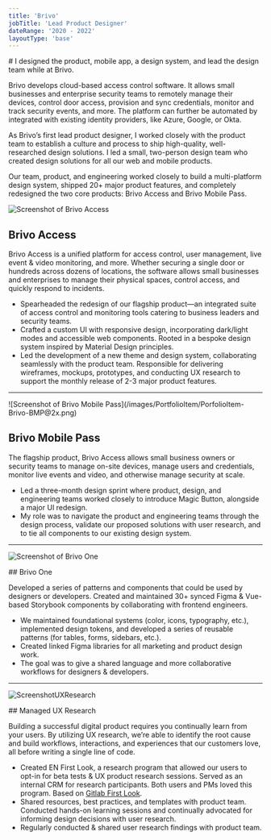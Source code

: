 ```yaml
---
title: 'Brivo'
jobTitle: 'Lead Product Designer'
dateRange: '2020 - 2022'
layoutType: 'base'
---
```


<div class="portfolio-intro">
# I designed the product, mobile app, a design system, and lead the design team while at Brivo.

Brivo develops cloud-based access control software. It allows small businesses and enterprise security teams to remotely manage their devices, control door access, provision and sync credentials, monitor and track security events, and more. The platform can further be automated by integrated with existing identity providers, like Azure, Google, or Okta.

As Brivo’s first lead product designer, I worked closely with the product team to establish a culture and process to ship high-quality, well-researched design solutions. I led a small, two-person design team who created design solutions for all our web and mobile products.

Our team, product, and engineering worked closely to build a multi-platform design system, shipped 20+ major product features, and completely redesigned the two core products: Brivo Access and Brivo Mobile Pass.

<div class="portfolio-divider"></div>
</div>


![Screenshot of Brivo Access](/images/PortfolioItem/PorfolioItem-Brivo-BrivoAccess@2x.png)

<section class="portfolio-text">

## Brivo Access

Brivo Access is a unified platform for access control, user management, live event &  video monitoring, and more. Whether securing a single door or hundreds across dozens of locations, the software allows small businesses and enterprises to manage their physical spaces, control access, and quickly respond to incidents.

- Spearheaded the redesign of our flagship product—an integrated suite of access control and monitoring tools catering to business leaders and security teams.
- Crafted a custom UI with responsive design, incorporating dark/light modes and accessible web components. Rooted in a bespoke design system inspired by Material Design principles.
- Led the development of a new theme and design system, collaborating seamlessly with the product team. Responsible for delivering wireframes, mockups, prototypes, and conducting UX research to support the monthly release of 2-3 major product features.
</section>

---

<div class="screenshot-bmp">![Screenshot of Brivo Mobile Pass](/images/PortfolioItem/PorfolioItem-Brivo-BMP@2x.png)</div>

<section class="portfolio-text text-bmp">

## Brivo Mobile Pass

The flagship product, Brivo Access allows small business owners or security teams to manage on-site devices, manage users and credentials, monitor live events and video, and otherwise manage security at scale.

- Led a three-month design sprint where product, design, and engineering teams worked closely to introduce Magic Button, alongside a major UI redesign.
- My role was to navigate the product and engineering teams through the design process, validate our proposed solutions with user research, and to tie all components to our existing design system.

</section>

---

![Screenshot of Brivo One](/images/PortfolioItem/PorfolioItem-Brivo-BrivoOne@2x.png)

<section class="portfolio-text">
## Brivo One

Developed a series of patterns and components that could be used by designers or developers. Created and maintained 30+ synced Figma & Vue-based Storybook components by collaborating with frontend engineers.

- We maintained foundational systems (color, icons, typography, etc.), implemented design tokens, and developed a series of reusable patterns (for tables, forms, sidebars, etc.).
- Created linked Figma libraries for all marketing and product design work.
- The goal was to give a shared language and more collaborative workflows for designers & developers.

</section>

---

![ScreenshotUXResearch](/images/PortfolioItem/PortfolioItem-EN-UXResearch@2x.png)

<section class="portfolio-text">
## Managed UX Research

Building a successful digital product requires you continually learn from your users. By utilizing UX research, we’re able to identify the root cause and build workflows, interactions, and experiences that our customers love, all before writing a single line of code.

- Created EN First Look, a research program that allowed our users to opt-in for beta tests & UX product research sessions. Served as an internal CRM for research participants. Both users and PMs loved this program. Based on [Gitlab First Look](https://about.gitlab.com/community/gitlab-first-look/).
- Shared resources, best practices, and templates with product team. Conducted hands-on learning sessions and continually advocated for informing design decisions with user research.
- Regularly conducted & shared user research findings with product team.

</section>